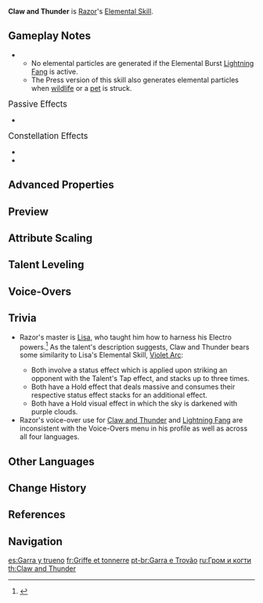 {{Talent Infobox
|image         = Talent Claw and Thunder.png
|character     = Razor
|type          = Elemental Skill
|info          = Hunts his prey using the techniques taught to him by his master and his lupical.<br /><br />'''Press'''<br />Swings the Thunder Wolf Claw, dealing {{Color|Electro DMG}} to opponents in front of Razor.<br />Upon striking an opponent, Razor will gain an Electro Sigil, which increases his Energy Recharge rate.<br />Razor can have up to 3 Electro Sigils simultaneously, and gaining a new Electro Sigil refreshes their duration.<br /><br />'''Hold'''<br />Gathers Electro energy to unleash a lightning storm over a small [[AoE]], causing massive {{Color|Electro DMG}}, and clears all of Razor's Electro Sigils.<br />Each Electro Sigil cleared in this manner will be converted into Energy for Razor.
|energyGen     = This skill generates '''3''' elemental particles when pressed and '''4''' when held, if it hits at least 1 target.
|particles     = 3
|particlesHold = 4
|CD            = 6s
|CDHold        = 10s
|attr1         = Press Skill DMG
|value1        = 199-473%
|attr2         = Hold Skill DMG
|value2        = 295-701%
|attr3         = Energy Recharge Bonus
|value3        = 20% per Electro Sigil
|attr4         = Energy Regenerated
|value4        = 5 per Electro Sigil absorbed
|attr5         = Electro Sigil duration
|value5        = 18s
|utility1      = AoE
|utility2      = Energy
|scale_att1    = ATK
}}
{{Description|In the movement when lightning strikes, you can sometimes glimpse the look of a predator sizing up his prey deep within Razor's eyes.}}
'''Claw and Thunder''' is [[Razor]]'s [[Elemental Skill]].

==Gameplay Notes==
*{{TalentNote|particles|3|4}}
**No elemental particles are generated if the Elemental Burst [[Lightning Fang]] is active.
**The Press version of this skill also generates elemental particles when [[wildlife]] or a [[pet]] is struck.

;<big>Passive Effects</big>
*{{TalentNote|character=Razor|talent=Claw and Thunder|ascension|1|Awakening}}

;<big>Constellation Effects</big>
*{{TalentNote|constellation|4|Bite}}
*{{TalentNote|constellation|5|Sharpened Claws}}

==Advanced Properties==
{{Advanced Properties
|title   = Press DMG
|gu      = 2U
|icdtag  = none
|poise   = 140
|impulse = 3

|title2   = Hold DMG
|gu2      = 2U
|icdtag2  = none
|poise2   = 300
|impulse2 = 3
|blunt2   = 1

|title3   = Hold DMG (During Burst)
|gu3      = 2U
|icdtag3  = none
|poise3   = 300
|impulse3 = 5
|blunt3   = 1
}}

==Preview==
{{Preview
|file1=Claw and Thunder Press Preview
|caption1=Press

|file2=Claw and Thunder Hold Preview
|caption2=Hold
}}
{{clr}}

==Attribute Scaling==
{{Talent Scaling
|talentType=Elemental Skill
|levels=14
|order=pressskilldmg,holdskilldmg,energyrechargebonus,energyregenerated,electrosigilduration,cd(press),cd(hold)
|titles=Press Skill DMG (%),Hold Skill DMG (%),Energy Recharge Bonus,Energy Regenerated,Electro Sigil duration,Press CD,CD (hold)
|pressskilldmg_1=199.2
|pressskilldmg_2=214.14
|pressskilldmg_3=229.08
|pressskilldmg_4=249
|pressskilldmg_5=263.94
|pressskilldmg_6=278.88
|pressskilldmg_7=298.8
|pressskilldmg_8=318.72
|pressskilldmg_9=338.64
|pressskilldmg_10=358.56
|pressskilldmg_11=378.48
|pressskilldmg_12=398.4
|pressskilldmg_13=423.3
|pressskilldmg_14=448
|holdskilldmg_1=295.2
|holdskilldmg_2=317.34
|holdskilldmg_3=339.48
|holdskilldmg_4=369
|holdskilldmg_5=391.14
|holdskilldmg_6=413.28
|holdskilldmg_7=442.8
|holdskilldmg_8=472.32
|holdskilldmg_9=501.84
|holdskilldmg_10=531.36
|holdskilldmg_11=560.88
|holdskilldmg_12=590.4
|holdskilldmg_13=627.3
|holdskilldmg_14=664
|energyrechargebonus=ᕀ20% per Electro Sigil
|energyregenerated=5 per Electro Sigil Absorbed
|electrosigilduration=18s
|cd(press)=6s
|cd(hold)=10s
}}

==Talent Leveling==
{{Talent Upgrade|Razor}}

==Voice-Overs==
{{Talent VO}}

==Trivia==
* Razor's master is [[Lisa]], who taught him how to harness his Electro powers.<ref>{{Ref/CS|Razor|5}}</ref> As the talent's description suggests, Claw and Thunder bears some similarity to Lisa's Elemental Skill, [[Violet Arc]]:<section begin="Razor-Lisa Skills" />
** Both involve a status effect which is applied upon striking an opponent with the Talent's Tap effect, and stacks up to three times.
** Both have a Hold effect that deals massive {{Color|AoE Electro DMG}} and consumes their respective status effect stacks for an additional effect.
** Both have a Hold visual effect in which the sky is darkened with purple clouds.<section end="Razor-Lisa Skills" />
* Razor's voice-over use for [[Claw and Thunder]] and [[Lightning Fang]] are inconsistent with the Voice-Overs menu in his profile as well as across all four languages.

==Other Languages==
{{Other Languages
|en      = Claw and Thunder
|zhs     = 利爪与苍雷
|zhs_rm  = Lìzhǎo yǔ Cāngléi
|zht     = 利爪與蒼雷
|zht_rm  = Lìzhǎo yǔ Cāngléi
|zh_tl   = Sharp Claws and Blue Thunder
|ja      = 鋭い爪と蒼雷
|ja_rm   = Surudoi Tsume to Sourai{{Assumed}}
|ja_tl   = Sharp Claws and Blue Thunder
|ko      = 날카로운 발톱과 창뢰
|ko_rm   = Nalkaroun Baltop-gwa Changroe
|ko_tl   = Sharp Claws and Blue Thunder
|es      = Garra y trueno
|es_tl   = Claw and Thunder
|fr      = Griffe et tonnerre
|fr_tl   = Claw and Thunder
|ru      = Гром и когти
|ru_tl   = Thunder and Claws
|th      = Claw and Thunder
|vi      = Vuốt Và Sấm
|vi_tl   = Claw and Thunder
|de      = Klauen und Donner
|de_tl   = Claws and Thunder
|id      = Claw and Thunder
|pt      = Garra e Trovão
|pt_tl   = Claw and Thunder
|tr      = Pençe ve Yıldırım
|tr_tl   = Claw and Thunderbolt
|it      = Artiglio tonante
|it_tl   = Thundering Claw
}}

==Change History==
{{Change History|1.0}}

==References==
{{Reflist}}

==Navigation==
{{Talent Navbox|Razor}}

[[es:Garra y trueno]]
[[fr:Griffe et tonnerre]]
[[pt-br:Garra e Trovão]]
[[ru:Гром и когти]]
[[th:Claw and Thunder]]